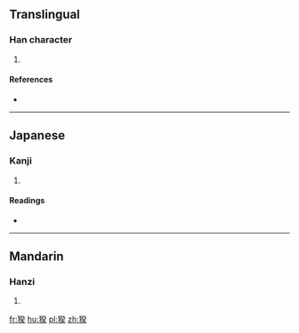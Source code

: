 ==Translingual==

===Han character===
{{Han char|rn=94|rad=犬|as=09|sn=12|four=|canj=大竹弓人大 (KHNOK)}}

# {{defn|Han|sort=犬09}}

====References====
* {{Han ref|kx=0714.100|dkj=20517|dj=1126.090|hdz=21361.060|uh=7324|ud=29476}}

----

==Japanese==

===Kanji===
{{ja-kanji|grade=|rs=犬09}}

# {{defn|lang=ja|sort=犬09}}

====Readings====
* {{ja-readings|on=[[き]] (ki), [[ぎ]] (gi)|kun=[[たけしい]] (takeshii), [[いさましい]] (isamashii)|nanori=}}

----

==Mandarin==

===Hanzi===
{{cmn-hanzi|pin=[[jì]] ([[ji4]])|wg=chi<sup>4</sup>}}

# {{defn|lang=cmn|sort=犬09}}

[[fr:猤]]
[[hu:猤]]
[[pl:猤]]
[[zh:猤]]